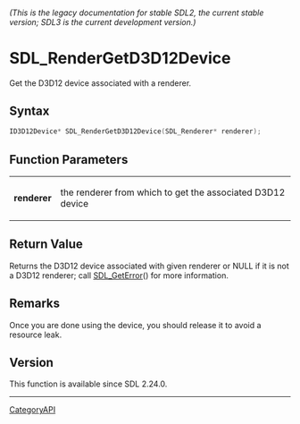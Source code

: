 ====== (This is the legacy documentation for stable SDL2, the current stable version; SDL3 is the current development version.) ======
= SDL_RenderGetD3D12Device =

Get the D3D12 device associated with a renderer.

== Syntax ==

<syntaxhighlight lang='c'>
ID3D12Device* SDL_RenderGetD3D12Device(SDL_Renderer* renderer);
</syntaxhighlight>

== Function Parameters ==

{|
|'''renderer'''
|the renderer from which to get the associated D3D12 device
|}

== Return Value ==

Returns the D3D12 device associated with given renderer or NULL if it is
not a D3D12 renderer; call [[SDL_GetError]]() for more information.

== Remarks ==

Once you are done using the device, you should release it to avoid a
resource leak.

== Version ==

This function is available since SDL 2.24.0.

----
[[CategoryAPI]]


